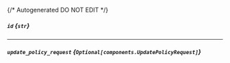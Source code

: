 {/* Autogenerated DO NOT EDIT  */}

##### `id` *{`str`}*

---
##### `update_policy_request` *{`Optional[components.UpdatePolicyRequest]`}*
<Collapsible openLabel={Labels.showProperties} closeLabel={Labels.hideProperties}>
    <UpdatePolicyRequest/>
</Collapsible>


